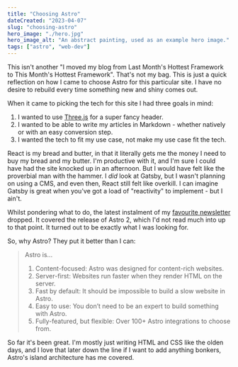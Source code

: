 ```yaml
---
title: "Choosing Astro"
dateCreated: "2023-04-07"
slug: "choosing-astro"
hero_image: "./hero.jpg"
hero_image_alt: "An abstract painting, used as an example hero image."
tags: ["astro", "web-dev"]
---
```


This isn't another "I moved my blog from Last Month's Hottest Framework to This Month's Hottest Framework". That's not my bag. This is just a quick reflection on how I came to choose Astro for this particular site. I have no desire to rebuild every time something new and shiny comes out.

When it came to picking the tech for this site I had three goals in mind:

1. I wanted to use [Three.js](https://threejs.org/) for a super fancy header.
2. I wanted to be able to write my articles in Markdown - whether natively or with an easy conversion step.
3. I wanted the tech to fit my use case, not make my use case fit the tech.

React is my bread and butter, in that it literally gets me the money I need to buy my bread and my butter. I'm productive with it, and I'm sure I could have had the site knocked up in an afternoon. But I would have felt like the proverbial man with the hammer. I _did_ look at Gatsby, but I wasn't planning on using a CMS, and even then, React still felt like overkill. I can imagine Gatsby is great when you've got a load of "reactivity" to implement - but I ain't.

Whilst pondering what to do, the latest instalment of my [favourite newsletter](https://bytes.dev/) dropped. It covered the release of Astro 2, which I'd not read much into up to that point. It turned out to be exactly what I was looking for.

So, why Astro? They put it better than I can:

> Astro is...
>
> 1. Content-focused: Astro was designed for content-rich websites.
> 2. Server-first: Websites run faster when they render HTML on the server.
> 3. Fast by default: It should be impossible to build a slow website in Astro.
> 4. Easy to use: You don’t need to be an expert to build something with Astro.
> 5. Fully-featured, but flexible: Over 100+ Astro integrations to choose from.

So far it's been great. I'm mostly just writing HTML and CSS like the olden days, and I love that later down the line if I want to add anything bonkers, Astro's island architecture has me covered.
